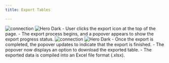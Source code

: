 ```yaml
---
title: Export Tables

---
```




<Steps>
  <Step title="Export tables">
   <img
  className="block dark:hidden"
  src="/images/img/export.png"
  alt="connection"
/>
<img
  className="hidden dark:block"
  src="/images/img/export-b.png"
  alt="Hero Dark"
/>
    - User clicks the export icon at the top of the page.
    - The export process begins, and a popover appears to show the export progress status.
  </Step>
  <Step title="Download exported file">
     <img
  className="block dark:hidden"
  src="/images/img/download.png"
  alt="connection"
/>
<img
  className="hidden dark:block"
  src="/images/img/download-b.pmg"
  alt="Hero Dark"
/>
    - Once the export is completed, the popover updates to indicate that the export is finished.
    - The popover now displays an option to download the exported table.
    - The exported data is compiled into an Excel file format (.xlsx).
  </Step>

</Steps>







